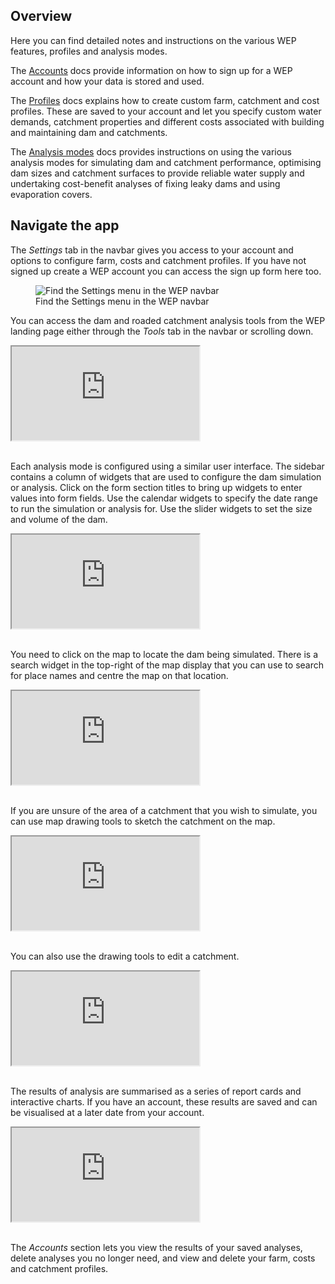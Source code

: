 ## Overview

Here you can find detailed notes and instructions on the various WEP features, profiles and analysis modes. 

The [Accounts](accounts.qmd) docs provide information on how to sign up for a WEP account and how your data is stored and used. 

The [Profiles](profiles.qmd) docs explains how to create custom farm, catchment and cost profiles. These are saved to your account and let you specify custom water demands, catchment properties and different costs associated with building and maintaining dam and catchments. 

The [Analysis modes](analysis.qmd) docs provides instructions on using the various analysis modes for simulating dam and catchment performance, optimising dam sizes and catchment surfaces to provide reliable water supply and undertaking cost-benefit analyses of fixing leaky dams and using evaporation covers. 

## Navigate the app

The *Settings* tab in the navbar gives you access to your account and options to configure farm, costs and catchment profiles. If you have not signed up create a WEP account you can access the sign up form here too.

![Find the Settings menu in the WEP navbar](user-guide/img/settings.jpg)

You can access the dam and roaded catchment analysis tools from the WEP landing page either through the *Tools* tab in the navbar or scrolling down.

```{=html}
<div class="video-container">
    <iframe class="responsive-iframe" src="https://drive.google.com/file/d/1eY9bglfhco8IJS1YG3QuqVk90yAIA81x/preview" allow="autoplay"></iframe>
</div>
<br>
```

Each analysis mode is configured using a similar user interface. The sidebar contains a column of widgets that are used to configure the dam simulation or analysis. Click on the form section titles to bring up widgets to enter values into form fields. Use the calendar widgets to specify the date range to run the simulation or analysis for. Use the slider widgets to set the size and volume of the dam.

```{=html}
<div class="video-container">
    <iframe class="responsive-iframe" src="https://drive.google.com/file/d/1IlYPEyt4IKczB9yU118qDMb8qb1mzno5/preview" allow="autoplay"></iframe>
</div>
<br>
```

You need to click on the map to locate the dam being simulated. There is a search widget in the top-right of the map display that you can use to search for place names and centre the map on that location. 

```{=html}
<div class="video-container">
    <iframe class="responsive-iframe" src="https://drive.google.com/file/d/1D9vbTP7bxq645JEM9GyPXPmKexFBY48f/preview" allow="autoplay"></iframe>
</div>
<br>
```

If you are unsure of the area of a catchment that you wish to simulate, you can use map drawing tools to sketch the catchment on the map. 

```{=html}
<div class="video-container">
    <iframe class="responsive-iframe" src="https://drive.google.com/file/d/1waAFfBJ4AgrgpWKg9bryHDLOOFiba4Td/preview" allow="autoplay"></iframe>
</div>
<br>
```

You can also use the drawing tools to edit a catchment. 

```{=html}
<div class="video-container">
    <iframe class="responsive-iframe" src="https://drive.google.com/file/d/1mPT9jF_slH_4VWMjmd977zGHGWcj3CeA/preview" allow="autoplay"></iframe>
</div>
<br>
```

The results of analysis are summarised as a series of report cards and interactive charts. If you have an account, these results are saved and can be visualised at a later date from your account.

```{=html}
<div class="video-container">
    <iframe class="responsive-iframe" src="https://drive.google.com/file/d/1f7SWTlwK9n10qyARnXVtPmDNALpyqZL8/preview" allow="autoplay"></iframe>
</div>
<br>
```

The *Accounts* section lets you view the results of your saved analyses, delete analyses you no longer need, and view and delete your farm, costs and catchment profiles.
